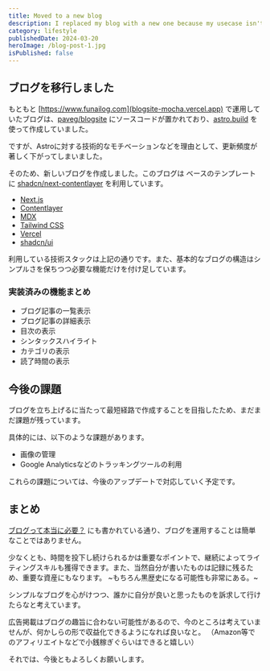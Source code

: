 ```yaml
---
title: Moved to a new blog
description: I replaced my blog with a new one because my usecase isn't matched with Astro.
category: lifestyle
publishedDate: 2024-03-20
heroImage: /blog-post-1.jpg
isPublished: false
---
```


## ブログを移行しました

もともと [https://www.funailog.com](blogsite-mocha.vercel.app) で運用していたブログは、[paveg/blogsite](https://github.com/paveg/blogsite) にソースコードが置かれており、[astro.build](https://astro.build/) を使って作成していました。

ですが、Astroに対する技術的なモチベーションなどを理由として、更新頻度が著しく下がってしまいました。

そのため、新しいブログを作成しました。このブログは ベースのテンプレートに [shadcn/next-contentlayer](https://github.com/shadcn/next-contentlayer) を利用しています。

- [Next.js](https://nextjs.org/)
- [Contentlayer](https://contentlayer.dev/)
- [MDX](https://mdxjs.com/)
- [Tailwind CSS](https://tailwindcss.com/)
- [Vercel](https://vercel.com/)
- [shadcn/ui](https://ui.shadcn.com/)

利用している技術スタックは上記の通りです。また、基本的なブログの構造はシンプルさを保ちつつ必要な機能だけを付け足しています。

### 実装済みの機能まとめ

- ブログ記事の一覧表示
- ブログ記事の詳細表示
- 目次の表示
- シンタックスハイライト
- カテゴリの表示
- 読了時間の表示

## 今後の課題

ブログを立ち上げるに当たって最短経路で作成することを目指したため、まだまだ課題が残っています。

具体的には、以下のような課題があります。

- 画像の管理
- Google Analyticsなどのトラッキングツールの利用

これらの課題については、今後のアップデートで対応していく予定です。

## まとめ

[ブログって本当に必要？](https://www.impactm.co.jp/blog/do-i-really-need-a-blog/) にも書かれている通り、ブログを運用することは簡単なことではありません。

少なくとも、時間を投下し続けられるかは重要なポイントで、継続によってライティングスキルも獲得できます。また、当然自分が書いたものは記録に残るため、重要な資産にもなります。
~もちろん黒歴史になる可能性も非常にある。~

シンプルなブログを心がけつつ、誰かに自分が良いと思ったものを訴求して行けたらなと考えています。

広告掲載はブログの趣旨に合わない可能性があるので、今のところは考えていませんが、何かしらの形で収益化できるようになれば良いなと。
（Amazon等でのアフィリエイトなどで小銭稼ぎぐらいはできると嬉しい）

それでは、今後ともよろしくお願いします。
